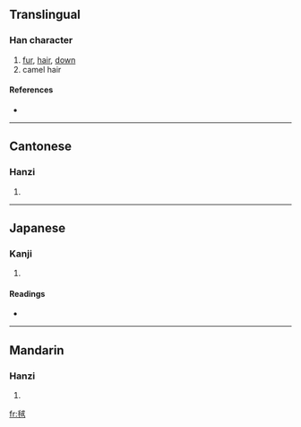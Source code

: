 ==Translingual==

===Han character===
{{Han char|rn=82|rad=毛|as=06|sn=10|four=2371<sub>5</sub>|canj=竹山戈十 (HUIJ)}}

# [[fur]], [[hair]], [[down]]
# camel hair

====References====
* {{Han ref|kx=0593.010|dkj=16819|dj=0985.110|hdz=31996.220|uh=6BE7|ud=27623|bh=D243|bd=53827}}

----

==Cantonese==

===Hanzi===
{{yue-hanzi|jyut=|y=yung4}}

# {{defn|Cantonese}}

----

==Japanese==

===Kanji===
{{ja-kanji|grade=|rs=毛06}}

# {{defn|Japanese}}

====Readings====
* {{ja-readings|on=[[じゅう]] (jū), [[にゅ]] (nyu)|kun=}}

----

==Mandarin==

===Hanzi===
{{cmn-hanzi|pin=[[qiāo]] ([[qiao1]]), [[róng]] ([[rong2]]), [[xiā]] ([[xia1]])|wg=ch'iao<sup>1</sup>, jung<sup>2</sup>, hsia<sup>1</sup>}}

# {{defn|Mandarin}}

[[fr:毧]]